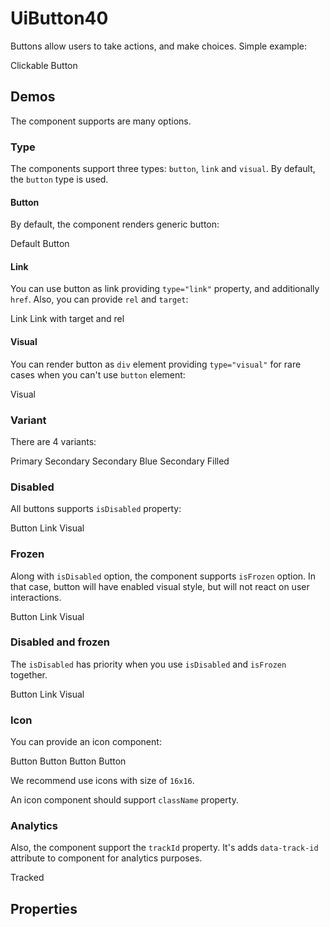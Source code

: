 


<Meta title="UiButton40/Docs" />

# UiButton40

Buttons allow users to take actions, and make choices. Simple example:

<Canvas>
  <UiButton40 variant="primary">Clickable Button</UiButton40>
</Canvas>

## Demos

The component supports are many options.

### Type

The components support three types: `button`, `link` and `visual`. By default, the `button` type is used.

#### Button

By default, the component renders generic button:

<Canvas>
  <UiButton40 variant="primary">Default</UiButton40>
  <UiButton40 type="button" variant="primary">Button</UiButton40>
</Canvas>

#### Link

You can use button as link providing `type="link"` property, and additionally `href`. Also, you can provide `rel` and `target`:

<Canvas>
  <UiButton40 href="#" type="link" variant="primary">Link</UiButton40>
  <UiButton40 href="#" rel="noreferrer noopener" target="_blank" type="link" variant="primary">Link with target and rel</UiButton40>
</Canvas>

#### Visual

You can render button as `div` element providing `type="visual"` for rare cases when you can't use `button` element:

<Canvas>
  <UiButton40 type="visual" variant="primary">Visual</UiButton40>
</Canvas>

### Variant

There are 4 variants:

<Canvas>
  <UiButton40 variant="primary">Primary</UiButton40>
  <UiButton40 variant="secondary">Secondary</UiButton40>
  <UiButton40 variant="secondaryBlue">Secondary Blue</UiButton40>
  <UiButton40 variant="secondaryFilled">Secondary Filled</UiButton40>
</Canvas>

### Disabled

All buttons supports `isDisabled` property:

<Canvas>
  <UiButton40 isDisabled type="button" variant="primary">Button</UiButton40>
  <UiButton40 href="#" isDisabled type="link" variant="primary">Link</UiButton40>
  <UiButton40 isDisabled type="visual" variant="primary">Visual</UiButton40>
</Canvas>

### Frozen

Along with `isDisabled` option, the component supports `isFrozen` option. In that case, button will have enabled visual
style, but will not react on user interactions.

<Canvas>
  <UiButton40 isFrozen type="button" variant="primary">Button</UiButton40>
  <UiButton40 href="#" isFrozen type="link" variant="primary">Link</UiButton40>
  <UiButton40 isFrozen type="visual" variant="primary">Visual</UiButton40>
</Canvas>

### Disabled and frozen

The `isDisabled` has priority when you use `isDisabled` and `isFrozen` together.

<Canvas>
  <UiButton40 isDisabled isFrozen type="button" variant="primary">Button</UiButton40>
  <UiButton40 isDisabled isFrozen href="#" type="link" variant="primary">Link</UiButton40>
  <UiButton40 isDisabled isFrozen type="visual" variant="primary">Visual</UiButton40>
</Canvas>

### Icon

You can provide an icon component:

<Canvas>
  <UiButton40 icon={AddIcon} variant="primary">Button</UiButton40>
  <UiButton40 icon={AddIcon} variant="secondary">Button</UiButton40>
  <UiButton40 icon={AddIcon} variant="secondaryBlue">Button</UiButton40>
  <UiButton40 icon={AddIcon} variant="secondaryFilled">Button</UiButton40>
</Canvas>

We recommend use icons with size of `16x16`.

An icon component should support `className` property.

### Analytics

Also, the component support the `trackId` property. It's adds `data-track-id` attribute to component for analytics
purposes.

<Canvas>
  <UiButton40 trackId="my-track-id" type="button" variant="primary">Tracked</UiButton40>
</Canvas>

## Properties

<ArgsTable of={UiButton40} />
